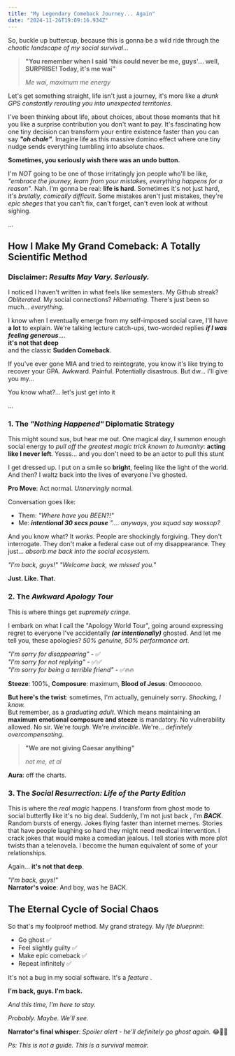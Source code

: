 ```yaml
---
title: "My Legendary Comeback Journey... Again"
date: "2024-11-26T19:09:16.934Z"
---
```


So, buckle up buttercup, because this is gonna be a wild ride through the _chaotic landscape of my social survival_...

> **"You remember when I said 'this could never be me, guys'... well, SURPRISE! Today, it's me wai"**
>
> _Me wai, maximum me energy_

Let's get something straight, life isn't just a journey, it's more like a _drunk GPS constantly rerouting you into unexpected territories_.

I've been thinking about life, about choices, about those moments that hit you like a surprise contribution you don't want to pay. It's fascinating how one tiny decision can transform your entire existence faster than you can say _**"oh chale"**_. Imagine life as this massive domino effect where one tiny nudge sends everything tumbling into absolute chaos.

**Sometimes, you seriously wish there was an undo button.**

I'm _NOT_ going to be one of those irritatingly jon people who'll be like, _"embrace the journey, learn from your mistakes, everything happens for a reason"_. Nah. I'm gonna be real: **life is hard**. Sometimes it's not just hard, it's _brutally, comically difficult_. Some mistakes aren't just mistakes, they're _epic sheges_ that you can't fix, can't forget, can't even look at without sighing.

...

## How I Make My Grand Comeback: A Totally Scientific Method

### Disclaimer: _Results May Vary. Seriously._

I noticed I haven't written in what feels like semesters. My Github streak? _Obliterated_. My social connections? _Hibernating_. There's just been so much... _everything_.

I know when I eventually emerge from my self-imposed social cave, I'll have **a lot** to explain. We're talking lecture catch-ups, two-worded replies _**if I was feeling generous**_....<br />
**it's not that deep**<br />
and the classic **Sudden Comeback**.

If you've ever gone MIA and tried to reintegrate, you know it's like trying to recover your GPA. Awkward. Painful. Potentially disastrous.
But dw... I'll give you my...

You know what?... let's just get into it

...

### 1. The _"Nothing Happened"_ Diplomatic Strategy

This might sound sus, but hear me out. One magical day, I summon enough social energy to _pull off the greatest magic trick known to humanity_: **acting like I never left**.
Yesss... and you don't need to be an actor to pull this stunt

I get dressed up. I put on a smile so **bright**, feeling like the light of the world. And then? I waltz back into the lives of everyone I've ghosted.

**Pro Move**: Act normal. _Unnervingly_ normal.

Conversation goes like:

- Them: _"Where have you BEEN?!"_
- Me: _**intentional 30 secs pause** ".... anyways, you squad say wossop?_

And you know what? It _works_. People are shockingly forgiving. They don't interrogate. They don't make a federal case out of my disappearance. They just... _absorb me back into the social ecosystem_.

_"I'm back, guys!"_
_"Welcome back, we missed you."_

**Just. Like. That.**

### 2. The _Awkward Apology Tour_

This is where things get _supremely cringe_.

I embark on what I call the "Apology World Tour", going around expressing regret to everyone I've accidentally _**(or intentionally)**_ ghosted. And let me tell you, these apologies? _50% genuine, 50% performance art_.

_"I'm sorry for disappearing"_ - ✅ <br />
_"I'm sorry for not replying"_ - ✅✅<br/>
_"I'm sorry for being a terrible friend"_ - ✅🔥🔥

**Steeze**: 100%, **Composure**: maximum, **Blood of Jesus**: Omoooooo.

**But here's the twist**: sometimes, I'm actually, genuinely sorry. _Shocking, I know._<br />
But remember, as a _graduating adult_. Which means maintaining an **maximum emotional composure and steeze** is mandatory. No vulnerability allowed. No sir. We're _tough_. We're _invincible_. We're... _definitely overcompensating_.

> **"We are not giving Caesar anything"**
>
> _not me, et al_

**Aura**: off the charts.

### 3. The _Social Resurrection: Life of the Party Edition_

This is where the _real magic_ happens. I transform from ghost mode to social butterfly like it's no big deal.
Suddenly, I'm not just back , I'm _**BACK**_. Random bursts of energy. Jokes flying faster than internet memes. Stories that have people laughing so hard they might need medical intervention.
I crack jokes that would make a comedian jealous. I tell stories with more plot twists than a telenovela. I become the human equivalent of some of your relationships.

Again... **it's not that deep**.

_"I'm back, guys!"_<br />
**Narrator's voice**: And boy, was he BACK.

## The Eternal Cycle of Social Chaos

So that's my foolproof method. My grand strategy. My _life blueprint_:

- Go ghost ✅
- Feel slightly guilty ✅
- Make epic comeback ✅
- Repeat infinitely ✅

It's not a bug in my social software. It's a _feature_ .

**I'm back, guys. I'm back.**

_And this time, I'm here to stay._

_Probably._
_Maybe._
_We'll see._

**Narrator's final whisper**: _Spoiler alert - he'll definitely go ghost again._ 😂🕺💃

_Ps: This is not a guide. This is a survival memoir._
